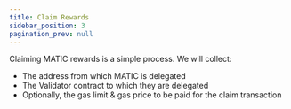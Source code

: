 ```yaml
---
title: Claim Rewards
sidebar_position: 3
pagination_prev: null
---
```


Claiming MATIC rewards is a simple process. We will collect:

- The address from which MATIC is delegated
- The Validator contract to which they are delegated
- Optionally, the gas limit & gas price to be paid for the claim transaction
